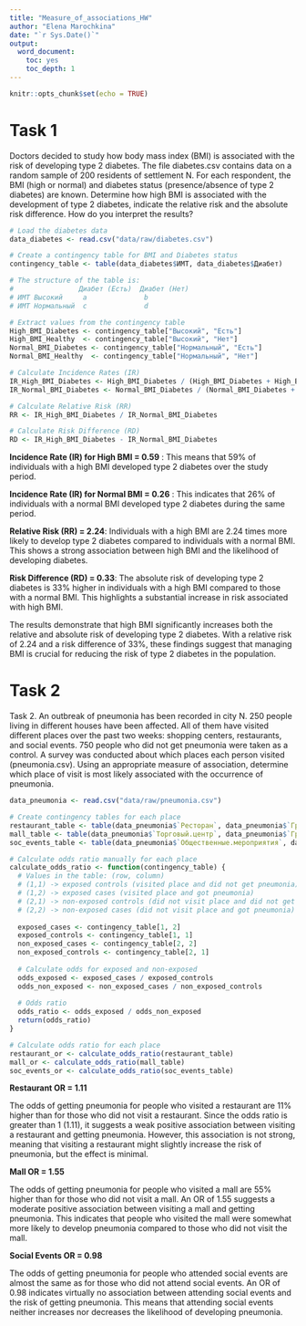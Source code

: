 ```yaml
---
title: "Measure_of_associations_HW"
author: "Elena Marochkina"
date: "`r Sys.Date()`"
output:
  word_document: 
    toc: yes
    toc_depth: 1
---
```


```r
knitr::opts_chunk$set(echo = TRUE)
```

# Task 1

Doctors decided to study how body mass index (BMI) is associated with the risk of developing type 2 diabetes. The file
diabetes.csv contains data on a random sample of 200 residents of settlement N. For each respondent, the BMI (high or normal) and diabetes status (presence/absence of type 2 diabetes) are known. Determine how high BMI is associated with the development of type 2 diabetes, indicate the relative risk and the absolute risk difference. How do you interpret the results?

```r
# Load the diabetes data
data_diabetes <- read.csv("data/raw/diabetes.csv")

# Create a contingency table for BMI and Diabetes status
contingency_table <- table(data_diabetes$ИМТ, data_diabetes$Диабет)

# The structure of the table is:
#                Диабет (Есть)  Диабет (Нет)
# ИМТ Высокий     a              b
# ИМТ Нормальный  c              d

# Extract values from the contingency table
High_BMI_Diabetes <- contingency_table["Высокий", "Есть"]
High_BMI_Healthy  <- contingency_table["Высокий", "Нет"]
Normal_BMI_Diabetes <- contingency_table["Нормальный", "Есть"]
Normal_BMI_Healthy  <- contingency_table["Нормальный", "Нет"]

# Calculate Incidence Rates (IR)
IR_High_BMI_Diabetes <- High_BMI_Diabetes / (High_BMI_Diabetes + High_BMI_Healthy)
IR_Normal_BMI_Diabetes <- Normal_BMI_Diabetes / (Normal_BMI_Diabetes + Normal_BMI_Healthy)

# Calculate Relative Risk (RR)
RR <- IR_High_BMI_Diabetes / IR_Normal_BMI_Diabetes

# Calculate Risk Difference (RD)
RD <- IR_High_BMI_Diabetes - IR_Normal_BMI_Diabetes

```

**Incidence Rate (IR) for High BMI = 0.59** : This means that 59% of individuals with a high BMI developed type 2 diabetes over the study period.

**Incidence Rate (IR) for Normal BMI = 0.26** : This indicates that 26% of individuals with a normal BMI developed type 2 diabetes during the same period.

**Relative Risk (RR) = 2.24**: Individuals with a high BMI are 2.24 times more likely to develop type 2 diabetes compared to individuals with a normal BMI. This shows a strong association between high BMI and the likelihood of developing diabetes.

**Risk Difference (RD) = 0.33**: The absolute risk of developing type 2 diabetes is 33% higher in individuals with a high BMI compared to those with a normal BMI. This highlights a substantial increase in risk associated with high BMI.

The results demonstrate that high BMI significantly increases both the relative and absolute risk of developing type 2 diabetes. With a relative risk of 2.24 and a risk difference of 33%, these findings suggest that managing BMI is crucial for reducing the risk of type 2 diabetes in the population.

# Task 2

Task 2. An outbreak of pneumonia has been recorded in city N. 250 people living in different houses have been affected.
All of them have visited different places over the past two weeks: shopping centers, restaurants, and social events. 750 people who did not get pneumonia were taken as a control. A survey was conducted about which places each person visited (pneumonia.csv). Using an appropriate measure of association,
determine which place of visit is most likely associated with the occurrence of pneumonia.

```r
data_pneumonia <- read.csv("data/raw/pneumonia.csv")

# Create contingency tables for each place
restaurant_table <- table(data_pneumonia$`Ресторан`, data_pneumonia$`Группа`)
mall_table <- table(data_pneumonia$`Торговый.центр`, data_pneumonia$`Группа`)
soc_events_table <- table(data_pneumonia$`Общественные.мероприятия`, data_pneumonia$`Группа`)

# Calculate odds ratio manually for each place
calculate_odds_ratio <- function(contingency_table) {
  # Values in the table: (row, column)
  # (1,1) -> exposed controls (visited place and did not get pneumonia)
  # (1,2) -> exposed cases (visited place and got pneumonia)
  # (2,1) -> non-exposed controls (did not visit place and did not get pneumonia)
  # (2,2) -> non-exposed cases (did not visit place and got pneumonia)
  
  exposed_cases <- contingency_table[1, 2]
  exposed_controls <- contingency_table[1, 1]
  non_exposed_cases <- contingency_table[2, 2]
  non_exposed_controls <- contingency_table[2, 1]
  
  # Calculate odds for exposed and non-exposed
  odds_exposed <- exposed_cases / exposed_controls
  odds_non_exposed <- non_exposed_cases / non_exposed_controls
  
  # Odds ratio
  odds_ratio <- odds_exposed / odds_non_exposed
  return(odds_ratio)
}

# Calculate odds ratio for each place
restaurant_or <- calculate_odds_ratio(restaurant_table)
mall_or <- calculate_odds_ratio(mall_table)
soc_events_or <- calculate_odds_ratio(soc_events_table)

```
**Restaurant OR = 1.11**

The odds of getting pneumonia for people who visited a restaurant are 11% higher than for those who did not visit a restaurant. Since the odds ratio is greater than 1 (1.11), it suggests a weak positive association between visiting a restaurant and getting pneumonia. However, this association is not strong, meaning that visiting a restaurant might slightly increase the risk of pneumonia, but the effect is minimal.

**Mall OR = 1.55**

The odds of getting pneumonia for people who visited a mall are 55% higher than for those who did not visit a mall. An OR of 1.55 suggests a moderate positive association between visiting a mall and getting pneumonia. This indicates that people who visited the mall were somewhat more likely to develop pneumonia compared to those who did not visit the mall.

**Social Events OR = 0.98**

The odds of getting pneumonia for people who attended social events are almost the same as for those who did not attend social events. An OR of 0.98 indicates virtually no association between attending social events and the risk of getting pneumonia. This means that attending social events neither increases nor decreases the likelihood of developing pneumonia.